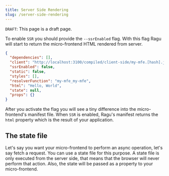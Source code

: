 ```yaml
---
title: Server Side Rendering
slug: /server-side-rendering
---
```


`DRAFT`: This page is a draft page.

To enable `SSR` you should provide the `--ssrEnabled` flag. With this flag Ragu will start to return the micro-frontend
HTML rendered from server.

<PackageManager binExecution={true} both="ragu-cli dev --file my-mfe.js --ssrEnabled" />

```json {8}
{
  "dependencies": [],
  "client": "http://localhost:3100/compiled/client-side/my-mfe.[hash].js",
  "ssrEnabled": false,
  "static": false,
  "styles": [],
  "resolverFunction": "my-mfe_my-mfe",
  "html": "Hello, World",
  "state": null,
  "props": {}
}
```

After you activate the flag you will see a tiny difference into the micro-frontend's manifest file.
When `SSR` is enabled, Ragu's manifest returns the `html` property which is the result of your application.

## The state file

Let's say you want your micro-frontend to perform an async operation, let's say fetch a request. You can use
a state file for this purpose. A state file is only executed from the server side, that means that the browser will
never perform that action. Also, the state will be passed as a property to your micro-frontend.
